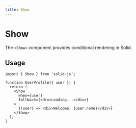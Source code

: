 ```yaml
---
title: Show
---
```


# Show

The `<Show>` component provides conditional rendering in Solid.

## Usage

```tsx
import { Show } from 'solid-js';

function UserProfile({ user }) {
  return (
    <Show
      when={user}
      fallback={<div>Loading...</div>}
    >
      {(user) => <div>Welcome, {user.name}</div>}
    </Show>
  );
}
```